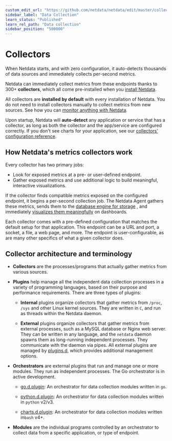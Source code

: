 ```yaml
---
custom_edit_url: "https://github.com/netdata/netdata/edit/master/collectors/README.md"
sidebar_label: "Data Collection"
learn_status: "Published"
learn_rel_path: "Data collection"
sidebar_position: "500000"
---
```

# Collectors

When Netdata starts, and with zero configuration, it auto-detects thousands of data sources and immediately collects
per-second metrics.

Netdata can immediately collect metrics from these endpoints thanks to 300+ **collectors**, which all come pre-installed
when you [install Netdata](/docs/install-the-netdata-agent).

All collectors are **installed by default** with every installation of Netdata. You do not need to install
collectors manually to collect metrics from new sources. 
See how you can [monitor anything with Netdata](/docs/data-collection/monitor-anything).

Upon startup, Netdata will **auto-detect** any application or service that has a collector, as long as both the collector
and the app/service are configured correctly. If you don't see charts for your application, see
our [collectors' configuration reference](/docs/data-collection/collectors-configuration).

## How Netdata's metrics collectors work

Every collector has two primary jobs:

-   Look for exposed metrics at a pre- or user-defined endpoint.
-   Gather exposed metrics and use additional logic to build meaningful, interactive visualizations.

If the collector finds compatible metrics exposed on the configured endpoint, it begins a per-second collection job. The
Netdata Agent gathers these metrics, sends them to the 
[database engine for storage](/docs/typical-netdata-agent-configurations/optimizing-metrics-database/change-how-long-netdata-stores-metrics)
, and immediately 
[visualizes them meaningfully](/docs/netdata-dashboards-and-visualizations/netdata-charts) 
on dashboards.

Each collector comes with a pre-defined configuration that matches the default setup for that application. This endpoint
can be a URL and port, a socket, a file, a web page, and more. The endpoint is user-configurable, as are many other 
specifics of what a given collector does.

## Collector architecture and terminology

-   **Collectors** are the processes/programs that actually gather metrics from various sources. 

-   **Plugins** help manage all the independent data collection processes in a variety of programming languages, based on 
    their purpose  and performance requirements. There are three types of plugins:

    -   **Internal** plugins organize collectors that gather metrics from `/proc`, `/sys` and other Linux kernel sources.
        They are written in `C`, and run as threads within the Netdata daemon.

    -   **External** plugins organize collectors that gather metrics from external processes, such as a MySQL database or
        Nginx web server. They can be written in any language, and the `netdata` daemon spawns them as long-running
        independent processes. They communicate with the daemon via pipes. All external plugins are managed by
        [plugins.d](/docs/contributing-to-netdata/external-plugins), which provides additional management options.

-   **Orchestrators** are external plugins that run and manage one or more modules. They run as independent processes.
    The Go orchestrator is in active development.

    -   [go.d.plugin](/docs/contributing-to-netdata/external-plugins/go.d.plugin): An orchestrator for data
        collection modules written in `go`.

    -   [python.d.plugin](/docs/contributing-to-netdata/external-plugins/python.d.plugin): 
        An orchestrator for data collection modules written in `python` v2/v3.

    -   [charts.d.plugin](/docs/contributing-to-netdata/external-plugins/charts.d.plugin): 
        An orchestrator for data collection modules written in`bash` v4+.

-   **Modules** are the individual programs controlled by an orchestrator to collect data from a specific application, or type of endpoint.
